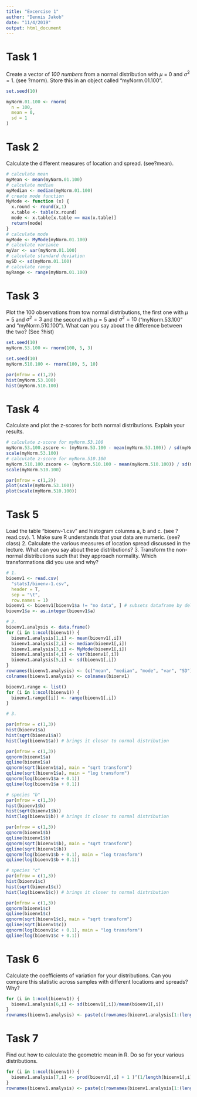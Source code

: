 ```yaml
---
title: "Excercise 1"
author: "Dennis Jakob"
date: "11/4/2019"
output: html_document
---
```


# Task 1
Create a vector of *100 numbers* from a normal distribution with $\mu$ = 0 and $\sigma ^2$ = 1. (see ?rnorm). Store this in an object called “myNorm.01.100”.

```r
set.seed(10)

myNorm.01.100 <- rnorm(
  n = 100,  
  mean = 0, 
  sd = 1     
)
```

# Task 2
Calculate the different measures of location and spread. (see?mean).

```r
# calculate mean
myMean <- mean(myNorm.01.100)
# calculate median
myMedian <- median(myNorm.01.100)
# create mode function
MyMode <- function (x) {  
  x.round <- round(x,1)  
  x.table <- table(x.round) 
  mode <- x.table[x.table == max(x.table)] 
  return(mode)
} 
# calculate mode
myMode <- MyMode(myNorm.01.100)
# calculate variance
myVar <- var(myNorm.01.100)
# calculate standard deviation
mySD <- sd(myNorm.01.100)
# calculate range
myRange <- range(myNorm.01.100)
```

# Task 3
Plot the 100 observations from tow normal distributions, the first one with $\mu = 5$ and $\sigma ^2 = 3$ and the second with $\mu = 5$ and $\sigma ^2 = 10$ (“myNorm.53.100” and “myNorm.510.100”). What can you say about the difference between the two? (See ?hist)

```r
set.seed(10)
myNorm.53.100 <- rnorm(100, 5, 3)

set.seed(10)
myNorm.510.100 <- rnorm(100, 5, 10)

par(mfrow = c(1,2)) 
hist(myNorm.53.100)
hist(myNorm.510.100)
```

# Task 4
Calculate and plot the z-scores for both normal distributions. Explain your results.

```r
# calculate z-score for myNorm.53.100
myNorm.53.100.zscore <- (myNorm.53.100 - mean(myNorm.53.100)) / sd(myNorm.53.100)
scale(myNorm.53.100)
# calculate z-score for myNorm.510.100
myNorm.510.100.zscore <- (myNorm.510.100 - mean(myNorm.510.100)) / sd(myNorm.510.100)
scale(myNorm.510.100)

par(mfrow = c(1,2)) 
plot(scale(myNorm.53.100))
plot(scale(myNorm.510.100))
```

# Task 5
Load the table "bioenv-1.csv" and histogram columns a, b and c. (see ?read.csv).
1. Make sure R understands that your data are numeric. (see?class)
2. Calculate the various measures of location spread discussed in the lecture. What can you say about these distributions?
3. Transform the non-normal distributions such that they approach normality. Which transformations did you use and why?

```r
# 1.
bioenv1 <- read.csv(
  "statsI/bioenv-1.csv",
  header = T,
  sep = "\t", 
  row.names = 1)
bioenv1 <- bioenv1[bioenv1$a != "no data", ] # subsets dataframe by deleting lines with missing data
bioenv1$a <- as.integer(bioenv1$a)
```

```r
# 2.
bioenv1.analysis <- data.frame()
for (i in 1:ncol(bioenv1)) {
  bioenv1.analysis[1,i] <- mean(bioenv1[,i])
  bioenv1.analysis[2,i] <- median(bioenv1[,i])
  bioenv1.analysis[3,i] <- MyMode(bioenv1[,i])
  bioenv1.analysis[4,i] <- var(bioenv1[,i])
  bioenv1.analysis[5,i] <- sd(bioenv1[,i])
}
rownames(bioenv1.analysis) <- (c("mean", "median", "mode", "var", "SD"))
colnames(bioenv1.analysis) <- colnames(bioenv1)

bioenv1.range <- list()
for (i in 1:ncol(bioenv1)) {
  bioenv1.range[[i]] <- range(bioenv1[,i])
}
```

```r
# 3.

par(mfrow = c(1,3))
hist(bioenv1$a)
hist(sqrt(bioenv1$a))
hist(log(bioenv1$a)) # brings it closer to normal distribution

par(mfrow = c(1,3))
qqnorm(bioenv1$a)
qqline(bioenv1$a)
qqnorm(sqrt(bioenv1$a), main = "sqrt transform")
qqline(sqrt(bioenv1$a), main = "log transform")
qqnorm(log(bioenv1$a + 0.1))
qqline(log(bioenv1$a + 0.1))

# species "b"
par(mfrow = c(1,3))
hist(bioenv1$b)
hist(sqrt(bioenv1$b))
hist(log(bioenv1$b)) # brings it closer to normal distribution

par(mfrow = c(1,3))
qqnorm(bioenv1$b)
qqline(bioenv1$b)
qqnorm(sqrt(bioenv1$b), main = "sqrt transform")
qqline(sqrt(bioenv1$b))
qqnorm(log(bioenv1$b + 0.1), main = "log transform")
qqline(log(bioenv1$b + 0.1))

# species "c"
par(mfrow = c(1,3))
hist(bioenv1$c)
hist(sqrt(bioenv1$c))
hist(log(bioenv1$c)) # brings it closer to normal distribution

par(mfrow = c(1,3))
qqnorm(bioenv1$c)
qqline(bioenv1$c)
qqnorm(sqrt(bioenv1$c), main = "sqrt transform")
qqline(sqrt(bioenv1$c))
qqnorm(log(bioenv1$c + 0.1), main = "log transform")
qqline(log(bioenv1$c + 0.1))
```

# Task 6
Calculate the coefficients of variation for your distributions. Can you compare this statistic across samples with different locations and spreads? Why?

```r
for (i in 1:ncol(bioenv1)) {
  bioenv1.analysis[6,i] <- sd(bioenv1[,i])/mean(bioenv1[,i])
}
rownames(bioenv1.analysis) <- paste(c(rownames(bioenv1.analysis[1:(length(rownames(bioenv1.analysis))-1),]), "CV"), sep = "")
```

# Task 7
Find out how to calculate the geometric mean in R. Do so for your various distributions.

```r
for (i in 1:ncol(bioenv1)) {
  bioenv1.analysis[7,i] <- prod(bioenv1[,i] + 1 )^(1/length(bioenv1[,i])) -1
}
rownames(bioenv1.analysis) <- paste(c(rownames(bioenv1.analysis[1:(length(rownames(bioenv1.analysis))-1),]), "g.mean"), sep = "")
```



